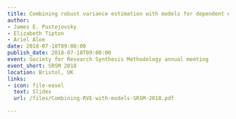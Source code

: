 ```yaml
---
title: Combining robust variance estimation with models for dependent effect sizes
author:
- James E. Pustejovsky
- Elizabeth Tipton
- Ariel Aloe
date: 2018-07-18T09:00:00
publish_date: 2018-07-18T09:00:00
event: Society for Research Synthesis Methodology annual meeting
event_short: SRSM 2018
location: Bristol, UK
links:
- icon: file-easel
  text: Slides
  url: /files/Combining-RVE-with-models-SRSM-2018.pdf

---
```




